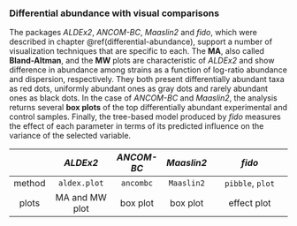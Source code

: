 ### Differential abundance with visual comparisons

The packages _ALDEx2_, _ANCOM-BC_, _Maaslin2_ and _fido_, which were described in chapter \@ref(differential-abundance), support a number of visualization techniques that are specific to each. The **MA**, also called **Bland-Altman**, and the **MW** plots are characteristic of _ALDEx2_ and show difference in abundance among strains as a function of log-ratio abundance and dispersion, respectively. They both present differentially abundant taxa as red dots, uniformly abundant ones as gray dots and rarely abundant ones as black dots. In the case of _ANCOM-BC_ and _Maaslin2_, the analysis returns several **box plots** of the top differentially abundant experimental and control samples. Finally, the tree-based model produced by _fido_ measures the effect of each parameter in terms of its predicted influence on the variance of the selected variable.

|        | _ALDEx2_         | _ANCOM-BC_  | _Maaslin2_   | _fido_                |
|:------:|:----------------:|:-----------:|:------------:|:---------------------:|
| method | `aldex.plot`     | `ancombc`   | `Maaslin2`   | `pibble`, `plot`      |
| plots  | MA and MW plot   | box plot    | box plot     | effect plot           |